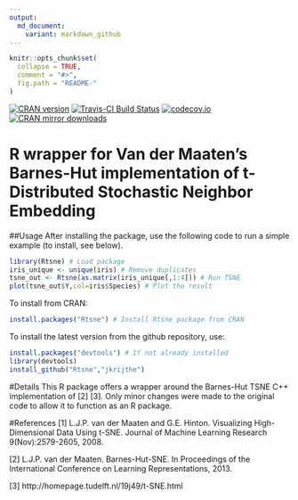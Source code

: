 ```yaml
---
output:
  md_document:
    variant: markdown_github
---
```


<!-- README.md is generated from README.Rmd. Please edit that file -->

```r
knitr::opts_chunk$set(
  collapse = TRUE,
  comment = "#>",
  fig.path = "README-"
)
```
[![CRAN version](http://www.r-pkg.org/badges/version/Rtsne)](http://cran.rstudio.com/web/packages/Rtsne/index.html)
[![Travis-CI Build Status](https://travis-ci.org/jkrijthe/Rtsne.png?branch=master)](https://travis-ci.org/jkrijthe/Rtsne)
[![codecov.io](https://codecov.io/github/jkrijthe/Rtsne/coverage.svg?branch=master)](https://codecov.io/github/jkrijthe/Rtsne?branch=master)
[![CRAN mirror downloads](http://cranlogs.r-pkg.org/badges/Rtsne)](http://cran.rstudio.com/web/packages/Rtsne/index.html)


# R wrapper for Van der Maaten's Barnes-Hut implementation of t-Distributed Stochastic Neighbor Embedding 

##Usage
After installing the package, use the following code to run a simple example (to install, see below).
```r
library(Rtsne) # Load package
iris_unique <- unique(iris) # Remove duplicates
tsne_out <- Rtsne(as.matrix(iris_unique[,1:4])) # Run TSNE
plot(tsne_out$Y,col=iris$Species) # Plot the result
```

To install from CRAN:
```r
install.packages("Rtsne") # Install Rtsne package from CRAN
```
To install the latest version from the github repository, use:
```r
install.packages("devtools") # If not already installed
library(devtools)
install_github("Rtsne","jkrijthe")
```

#Details
This R package offers a wrapper around the Barnes-Hut TSNE C++ implementation of [2] [3]. Only minor changes were made to the original code to allow it to function as an R package.

#References
[1] L.J.P. van der Maaten and G.E. Hinton. Visualizing High-Dimensional Data Using t-SNE. Journal of Machine Learning Research 9(Nov):2579-2605, 2008.

[2] L.J.P. van der Maaten. Barnes-Hut-SNE. In Proceedings of the International Conference on Learning Representations, 2013.

[3] http://homepage.tudelft.nl/19j49/t-SNE.html